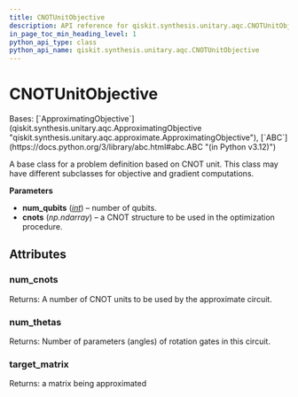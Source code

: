 ```yaml
---
title: CNOTUnitObjective
description: API reference for qiskit.synthesis.unitary.aqc.CNOTUnitObjective
in_page_toc_min_heading_level: 1
python_api_type: class
python_api_name: qiskit.synthesis.unitary.aqc.CNOTUnitObjective
---
```


# CNOTUnitObjective

<Class id="qiskit.synthesis.unitary.aqc.CNOTUnitObjective" isDedicatedPage={true} github="https://github.com/qiskit/qiskit/tree/stable/0.46/qiskit/synthesis/unitary/aqc/cnot_unit_objective.py" signature="qiskit.synthesis.unitary.aqc.CNOTUnitObjective(num_qubits, cnots)" modifiers="class">
  Bases: [`ApproximatingObjective`](qiskit.synthesis.unitary.aqc.ApproximatingObjective "qiskit.synthesis.unitary.aqc.approximate.ApproximatingObjective"), [`ABC`](https://docs.python.org/3/library/abc.html#abc.ABC "(in Python v3.12)")

  A base class for a problem definition based on CNOT unit. This class may have different subclasses for objective and gradient computations.

  **Parameters**

  *   **num\_qubits** ([*int*](https://docs.python.org/3/library/functions.html#int "(in Python v3.12)")) – number of qubits.
  *   **cnots** (*np.ndarray*) – a CNOT structure to be used in the optimization procedure.

  ## Attributes

  ### num\_cnots

  <Attribute id="qiskit.synthesis.unitary.aqc.CNOTUnitObjective.num_cnots">
    Returns: A number of CNOT units to be used by the approximate circuit.
  </Attribute>

  ### num\_thetas

  <Attribute id="qiskit.synthesis.unitary.aqc.CNOTUnitObjective.num_thetas">
    Returns: Number of parameters (angles) of rotation gates in this circuit.
  </Attribute>

  ### target\_matrix

  <Attribute id="qiskit.synthesis.unitary.aqc.CNOTUnitObjective.target_matrix">
    Returns: a matrix being approximated
  </Attribute>
</Class>

